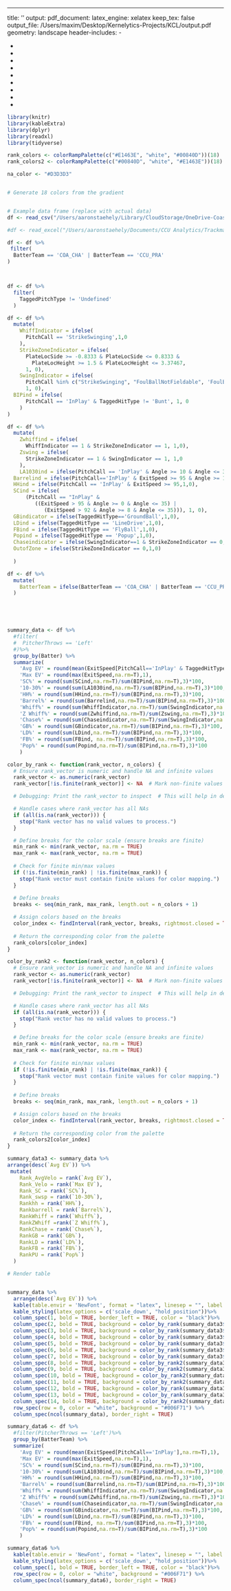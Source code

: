 ---
title: ''
output:
  pdf_document:
    latex_engine: xelatex
    keep_tex: false
    output_file: /Users/maxim/Desktop/Kernelytics-Projects/KCL/output.pdf
geometry: landscape
header-includes:
- \usepackage{booktabs}
- \usepackage{colortbl}
- \usepackage{subfig}
- \usepackage{floatrow}
- \usepackage{sectsty}
- \usepackage{titlesec}
- \usepackage{fontspec}
- \usepackage{float}
- \geometry{landscape, paperwidth=8in, paperheight=11in,left=0.2cm, right=0.2cm, top=0.5cm, bottom=0.1cm}
- \renewcommand{\arraystretch}{2}

```r
library(knitr)
library(kableExtra)
library(dplyr)
library(readxl)
library(tidyverse)

rank_colors <- colorRampPalette(c("#E1463E", "white", "#00840D"))(18)
rank_colors2 <- colorRampPalette(c("#00840D", "white", "#E1463E"))(18)

na_color <- "#D3D3D3"


# Generate 18 colors from the gradient


# Example data frame (replace with actual data)
df <- read_csv("/Users/aaronstaehely/Library/CloudStorage/OneDrive-CoastalCarolinaUniversity/Coastal Carolina Baseball Analytics/Trackman CSV's/Live and Intrasquad/combined-lives.csv")

#df <- read_excel("/Users/aaronstaehely/Documents/CCU Analytics/Trackman Files/Fall2024.xlsx")

df <- df %>%
 filter(
  BatterTeam == 'COA_CHA' | BatterTeam == 'CCU_PRA'
)



df <- df %>%
  filter(
    TaggedPitchType != 'Undefined'
  )

df <- df %>%
  mutate(
    WhiffIndicator = ifelse(
      PitchCall == 'StrikeSwinging',1,0
    ),
    StrikeZoneIndicator = ifelse(
      PlateLocSide >= -0.8333 & PlateLocSide <= 0.8333 & 
        PlateLocHeight >= 1.5 & PlateLocHeight <= 3.37467, 
      1, 0),
    SwingIndicator = ifelse(
      PitchCall %in% c("StrikeSwinging", "FoulBallNotFieldable", 'FoulBall',"InPlay"), 
      1, 0),
  BIPind = ifelse(
      PitchCall == 'InPlay' & TaggedHitType != 'Bunt', 1, 0
    )
)

df <- df %>%
  mutate(
    Zwhiffind = ifelse(
      WhiffIndicator == 1 & StrikeZoneIndicator == 1, 1,0),
    Zswing = ifelse(
      StrikeZoneIndicator == 1 & SwingIndicator == 1, 1,0
    ),
    LA1030ind = ifelse(PitchCall == 'InPlay' & Angle >= 10 & Angle <= 30, 1,0),
  Barrelind = ifelse(PitchCall=='InPlay' & ExitSpeed >= 95 & Angle >= 10 & Angle <= 32,1,0),
  HHind = ifelse(PitchCall == 'InPlay' & ExitSpeed >= 95,1,0),
  SCind = ifelse(
      (PitchCall == "InPlay" & 
         ((ExitSpeed > 95 & Angle >= 0 & Angle <= 35) | 
            (ExitSpeed > 92 & Angle >= 8 & Angle <= 35))), 1, 0),
  GBindicator = ifelse(TaggedHitType=='GroundBall',1,0),
  LDind = ifelse(TaggedHitType == 'LineDrive',1,0),
  FBind = ifelse(TaggedHitType == 'FlyBall',1,0),
  Popind = ifelse(TaggedHitType == 'Popup',1,0),
  Chaseindicator = ifelse(SwingIndicator==1 & StrikeZoneIndicator == 0,1,0),
  OutofZone = ifelse(StrikeZoneIndicator == 0,1,0)
  
  )

df <- df %>%
  mutate(
    BatterTeam = ifelse(BatterTeam == 'COA_CHA' | BatterTeam == 'CCU_PRA', 'Coastal',BatterTeam)
  )




    
summary_data <- df %>%
  #filter(
  #  PitcherThrows == 'Left'
  #)%>%
  group_by(Batter) %>%
  summarize(
    'Avg EV' = round(mean(ExitSpeed[PitchCall=='InPlay' & TaggedHitType != 'Bunt'],na.rm=T),1),
    'Max EV' = round(max(ExitSpeed,na.rm=T),1),
    'SC%' = round(sum(SCind,na.rm=T)/sum(BIPind,na.rm=T),3)*100,
    '10-30%' = round(sum(LA1030ind,na.rm=T)/sum(BIPind,na.rm=T),3)*100,
    'HH%' = round(sum(HHind,na.rm=T)/sum(BIPind,na.rm=T),3)*100,
    'Barrel%' = round(sum(Barrelind,na.rm=T)/sum(BIPind,na.rm=T),3)*100,
    'Whiff%' = round(sum(WhiffIndicator,na.rm=T)/sum(SwingIndicator,na.rm=T),3)*100,
    'Z Whiff%' = round(sum(Zwhiffind,na.rm=T)/sum(Zswing,na.rm=T),3)*100,
    'Chase%' = round(sum(Chaseindicator,na.rm=T)/sum(SwingIndicator,na.rm=T),3)*100,
    'GB%' = round(sum(GBindicator,na.rm=T)/sum(BIPind,na.rm=T),3)*100,
    'LD%' = round(sum(LDind,na.rm=T)/sum(BIPind,na.rm=T),3)*100,
    'FB%' = round(sum(FBind, na.rm=T)/sum(BIPind,na.rm=T),3)*100,
    'Pop%' = round(sum(Popind,na.rm=T)/sum(BIPind,na.rm=T),3)*100
    )  

color_by_rank <- function(rank_vector, n_colors) {
  # Ensure rank_vector is numeric and handle NA and infinite values
  rank_vector <- as.numeric(rank_vector)
  rank_vector[!is.finite(rank_vector)] <- NA  # Mark non-finite values as NA

  # Debugging: Print the rank_vector to inspect  # This will help in debugging

  # Handle cases where rank_vector has all NAs
  if (all(is.na(rank_vector))) {
    stop("Rank vector has no valid values to process.")
  }

  # Define breaks for the color scale (ensure breaks are finite)
  min_rank <- min(rank_vector, na.rm = TRUE)
  max_rank <- max(rank_vector, na.rm = TRUE)
  
  # Check for finite min/max values
  if (!is.finite(min_rank) | !is.finite(max_rank)) {
    stop("Rank vector must contain finite values for color mapping.")
  }
  
  # Define breaks
  breaks <- seq(min_rank, max_rank, length.out = n_colors + 1)

  # Assign colors based on the breaks
  color_index <- findInterval(rank_vector, breaks, rightmost.closed = TRUE)
  
  # Return the corresponding color from the palette
  rank_colors[color_index]
}

color_by_rank2 <- function(rank_vector, n_colors) {
  # Ensure rank_vector is numeric and handle NA and infinite values
  rank_vector <- as.numeric(rank_vector)
  rank_vector[!is.finite(rank_vector)] <- NA  # Mark non-finite values as NA

  # Debugging: Print the rank_vector to inspect  # This will help in debugging

  # Handle cases where rank_vector has all NAs
  if (all(is.na(rank_vector))) {
    stop("Rank vector has no valid values to process.")
  }

  # Define breaks for the color scale (ensure breaks are finite)
  min_rank <- min(rank_vector, na.rm = TRUE)
  max_rank <- max(rank_vector, na.rm = TRUE)
  
  # Check for finite min/max values
  if (!is.finite(min_rank) | !is.finite(max_rank)) {
    stop("Rank vector must contain finite values for color mapping.")
  }
  
  # Define breaks
  breaks <- seq(min_rank, max_rank, length.out = n_colors + 1)

  # Assign colors based on the breaks
  color_index <- findInterval(rank_vector, breaks, rightmost.closed = TRUE)
  
  # Return the corresponding color from the palette
  rank_colors2[color_index]
}

summary_data3 <- summary_data %>%
arrange(desc(`Avg EV`)) %>%
 mutate(
    Rank_AvgVelo = rank(`Avg EV`),
    Rank_Velo = rank(`Max EV`),
    Rank_SC = rank(`SC%`),
    Rank_swsp = rank(`10-30%`),
    Rankhh = rank(`HH%`),
    Rankbarrell = rank(`Barrel%`),
    RankWhiff = rank(`Whiff%`),
    RankZWhiff =rank(`Z Whiff%`),
    RankChase = rank(`Chase%`),
    RankGB = rank(`GB%`),
    RankLD = rank(`LD%`),
    RankFB = rank(`FB%`),
    RankPU = rank(`Pop%`)
  )
```
\begin{center}
\CoastalFont\textbf{\Large Advanced Offensive Statistics}
\end{center}

\vspace{-1cm}
\includegraphics[width = 2cm, height = 2cm]{Chant Hat Logo}
\vspace{-0.8cm}
\hfill
\includegraphics[width = 2.5cm, height = 1.5cm]{Own It Bronze}
\begin{center}
\end{center}

```r

# Render table


summary_data %>%
  arrange(desc(`Avg EV`)) %>%
  kable(table.envir = 'NewFont', format = "latex", linesep = "", label = "Leaderboard")%>%
  kable_styling(latex_options = c('scale_down', "hold_position"))%>%
  column_spec(1, bold = TRUE, border_left = TRUE, color = "black")%>%
  column_spec(2, bold = TRUE, background = color_by_rank(summary_data3$Rank_AvgVelo,18))%>%
  column_spec(3, bold = TRUE, background = color_by_rank(summary_data3$Rank_Velo,18))%>%
  column_spec(4, bold = TRUE, background = color_by_rank(summary_data3$Rank_SC,18))%>%
  column_spec(5, bold = TRUE, background = color_by_rank(summary_data3$Rank_swsp,18))%>%
  column_spec(6, bold = TRUE, background = color_by_rank(summary_data3$Rankhh,18))%>%
  column_spec(7, bold = TRUE, background = color_by_rank(summary_data3$Rankbarrell,18))%>%
  column_spec(8, bold = TRUE, background = color_by_rank2(summary_data3$RankWhiff,18))%>%
  column_spec(9, bold = TRUE, background = color_by_rank2(summary_data3$RankZWhiff,18))%>%
  column_spec(10, bold = TRUE, background = color_by_rank2(summary_data3$RankChase,18))%>%
  column_spec(11, bold = TRUE, background = color_by_rank2(summary_data3$RankGB,18))%>%
  column_spec(12, bold = TRUE, background = color_by_rank(summary_data3$RankLD,18))%>%
  column_spec(13, bold = TRUE, background = color_by_rank(summary_data3$RankFB,18))%>%
  column_spec(14, bold = TRUE, background = color_by_rank2(summary_data3$RankPU,18))%>%
  row_spec(row = 0, color = "white", background = "#006F71") %>%
  column_spec(ncol(summary_data), border_right = TRUE)

```
\vspace{-5mm}
```r
summary_data6 <- df %>%
  #filter(PitcherThrows == 'Left')%>%
  group_by(BatterTeam) %>%
  summarize(
    'Avg EV' = round(mean(ExitSpeed[PitchCall=='InPlay'],na.rm=T),1),
    'Max EV' = round(max(ExitSpeed,na.rm=T),1),
    'SC%' = round(sum(SCind,na.rm=T)/sum(BIPind,na.rm=T),3)*100,
    '10-30%' = round(sum(LA1030ind,na.rm=T)/sum(BIPind,na.rm=T),3)*100,
    'HH%' = round(sum(HHind,na.rm=T)/sum(BIPind,na.rm=T),3)*100,
    'Barrel%' = round(sum(Barrelind,na.rm=T)/sum(BIPind,na.rm=T),3)*100,
    'Whiff%' = round(sum(WhiffIndicator,na.rm=T)/sum(SwingIndicator,na.rm=T),3)*100,
    'Z Whiff%' = round(sum(Zwhiffind,na.rm=T)/sum(Zswing,na.rm=T),3)*100,
    'Chase%' = round(sum(Chaseindicator,na.rm=T)/sum(SwingIndicator,na.rm=T),3)*100,
    'GB%' = round(sum(GBindicator,na.rm=T)/sum(BIPind,na.rm=T),3)*100,
    'LD%' = round(sum(LDind,na.rm=T)/sum(BIPind,na.rm=T),3)*100,
    'FB%' = round(sum(FBind, na.rm=T)/sum(BIPind,na.rm=T),3)*100,
    'Pop%' = round(sum(Popind,na.rm=T)/sum(BIPind,na.rm=T),3)*100
    )  

summary_data6 %>%
  kable(table.envir = 'NewFont', format = "latex", linesep = "", label = "Leaderboard")%>%
  kable_styling(latex_options = c('scale_down', "hold_position"))%>%
  column_spec(1, bold = TRUE, border_left = TRUE, color = "black")%>%
  row_spec(row = 0, color = "white", background = "#006F71") %>%
  column_spec(ncol(summary_data6), border_right = TRUE)

```
